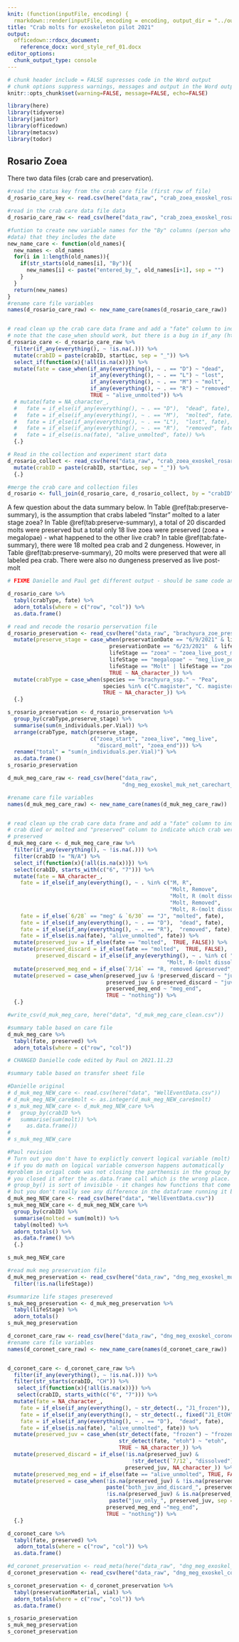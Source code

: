 ```yaml
---
knit: (function(inputFile, encoding) {
  rmarkdown::render(inputFile, encoding = encoding, output_dir = "../output_word") })
title: "Crab molts for exoskeleton pilot 2021"
output:
  officedown::rdocx_document:
    reference_docx: word_style_ref_01.docx
editor_options:
  chunk_output_type: console
---
```


```r
# chunk header include = FALSE supresses code in the Word output
# chunk options suppress warnings, messages and output in the Word output
knitr::opts_chunk$set(warning=FALSE, message=FALSE, echo=FALSE)
```

```r
library(here)
library(tidyverse)
library(janitor)
library(officedown)
library(metacsv)
library(todor)
```

## Rosario Zoea

There two data files (crab care and preservation).

```r

#read the status key from the crab care file (first row of file)
d_rosario_care_key <- read.csv(here("data_raw", "crab_zoea_exoskel_rosario_carechart_2021.csv"),header = FALSE, nrows = 1)[,1] 

#read in the crab care data file data
d_rosario_care_raw <- read_csv(here("data_raw", "crab_zoea_exoskel_rosario_carechart_2021.csv"), skip = 3) 

#funtion to create new variable names for the "By" columns (person who entered
#data) that they includes the date
new_name_care <- function(old_names){
  new_names <- old_names
  for(i in 1:length(old_names)){
    if(str_starts(old_names[i], "By")){
      new_names[i] <- paste("entered_by_", old_names[i+1], sep = "")
    }
  }
  return(new_names)
} 
#rename care file variables
names(d_rosario_care_raw) <- new_name_care(names(d_rosario_care_raw))


# read clean up the crab care data frame and add a "fate" column to indicate id crab died or molted.
# note that the case_when should work, but there is a bug in if_any (https://github.com/tidyverse/dplyr/issues/5782#)
d_rosario_care <- d_rosario_care_raw %>%
  filter(if_any(everything(), ~ !is.na(.))) %>%
  mutate(crabID = paste(crabID, startLoc, sep = "_")) %>%
  select_if(function(x){!all(is.na(x))}) %>%
  mutate(fate = case_when(if_any(everything(), ~ . == "D") ~ "dead",
                          if_any(everything(), ~ . == "L") ~ "lost",
                          if_any(everything(), ~ . == "M") ~ "molt",
                          if_any(everything(), ~ . == "R") ~ "removed",
                          TRUE ~ "alive_unmolted")) %>%
  # mutate(fate = NA_character_, 
  #   fate = if_else(if_any(everything(), ~ . == "D"),  "dead", fate),
  #   fate = if_else(if_any(everything(), ~ . == "M"),  "molted", fate),
  #   fate = if_else(if_any(everything(), ~ . == "L"),  "lost", fate),
  #   fate = if_else(if_any(everything(), ~ . == "R"),  "removed", fate),
  #   fate = if_else(is.na(fate), "alive_unmolted", fate)) %>%
  {.}

# Read in the collection and experiment start data
d_rosario_collect <- read_csv(here("data_raw", "crab_zoea_exoskel_rosario_collection_2021.csv"), skip = 2) %>%
  mutate(crabID = paste(crabID, startLoc, sep = "_")) %>%
  {.}

#merge the crab care and collection files
d_rosario <- full_join(d_rosario_care, d_rosario_collect, by = "crabID")


```

A few question about the data summary below. In Table \@ref(tab:preserve-summary), is the assumption that crabs labeled "Instar" molted to a later stage zoea? In Table \@ref(tab:preserve-summary), a total of 20 discarded molts were preserved but a total only 18 live zoea were preserved (zoea + megalopae) - what happened to the other live crab? In table \@ref(tab:fate-summary), there were 18 molted pea crab and 2 dungeness. However, in Table \@ref(tab:preserve-summary), 20 molts were preserved that were all labeled pea crab. There were also no dungeness preserved as live post-molt

```r

# FIXME Danielle and Paul get different output - should be same code and data- why???

d_rosario_care %>%
  tabyl(crabType, fate) %>%
  adorn_totals(where = c("row", "col")) %>%
  as.data.frame()
```


```r

# read and recode the rosario perservation file
d_rosario_preservation <- read_csv(here("data_raw", "brachyura_zoe_preservationLog_popvials_DANIELLE'S_NOTES.csv")) %>%
  mutate(preserve_stage = case_when(preservationDate == "6/9/2021" & lifeStage == "zoea" ~ "zoea_start",
                                preservationDate == "6/23/2021"  & lifeStage == "zoea" ~ "zoea_end_unmolted",
                                lifeStage == "zoea" ~ "zoea_live_post_molt",
                                lifeStage == "megalopae" ~ "meg_live_post_molt",
                                lifeStage == "Molt" | lifeStage == "zoeaMOLT" ~ "discard_molt",
                                TRUE ~ NA_character_)) %>%
  mutate(crabType = case_when(species == "brachyura_ssp." ~ "Pea",
                              species %in% c("C.magister", "C. magister") ~ "Dungeness",
                              TRUE ~ NA_character_)) %>%
  {.}
```

```r
s_rosario_preservation <- d_rosario_preservation %>%
  group_by(crabType,preserve_stage) %>%
  summarise(sum(n_individuals.per.Vial)) %>%
  arrange(crabType, match(preserve_stage, 
                          c("zoea_start", "zoea_live", "meg_live", 
                            "discard_molt", "zoea_end"))) %>%
  rename("total" = "sum(n_individuals.per.Vial)") %>%
  as.data.frame()
s_rosario_preservation
```

```r

d_muk_meg_care_raw <- read_csv(here("data_raw", 
                                    "dng_meg_exoskel_muk_net_carechart_2021.csv"), skip = 1)

#rename care file variables
names(d_muk_meg_care_raw) <- new_name_care(names(d_muk_meg_care_raw))


# read clean up the crab care data frame and add a "fate" column to indicate id
# crab died or molted and "preserved" column to indicate which crab were
# preserved
d_muk_meg_care <- d_muk_meg_care_raw %>%
  filter(if_any(everything(), ~ !is.na(.))) %>%
  filter(crabID != "N/A") %>%
  select_if(function(x){!all(is.na(x))}) %>%
  select(crabID, starts_with(c("6", "7"))) %>%
  mutate(fate = NA_character_, 
    fate = if_else(if_any(everything(), ~ . %in% c("M, R", 
                                                   "Molt, Remove", 
                                                   "Molt, R (molt dissolve)", 
                                                   "Molt, Removed",
                                                   "Molt, R-(molt dissolved)")),"molted", fate),
    fate = if_else(`6/28` == "meg" & `6/30` == "J", "molted", fate),
    fate = if_else(if_any(everything(), ~ . == "D"),  "dead", fate),
    fate = if_else(if_any(everything(), ~ . == "R"),  "removed", fate),
    fate = if_else(is.na(fate), "alive_unmolted", fate)) %>%
  mutate(preserved_juv = if_else(fate == "molted",  TRUE, FALSE)) %>%
  mutate(preserved_discard = if_else(fate == "molted",  TRUE, FALSE),
         preserved_discard = if_else(if_any(everything(), ~ . %in% c( "Molt, R (molt dissolve)", 
                                                  "Molt, R-(molt dissolved)")), FALSE, preserved_discard)) %>%
  mutate(preserved_meg_end = if_else(`7/14` == "R, removed &preserved",  TRUE, FALSE)) %>%
  mutate(preserved = case_when(preserved_juv & !preserved_discard ~ "juv_only",
                               preserved_juv & preserved_discard ~ "juv_and_discard",
                               preserved_meg_end ~ "meg_end",
                               TRUE ~ "nothing")) %>%
  {.}

#write_csv(d_muk_meg_care, here("data", "d_muk_meg_care_clean.csv"))

```

```r
#summary table based on care file
d_muk_meg_care %>%
  tabyl(fate, preserved) %>%
  adorn_totals(where = c("row", "col"))
```

```r
# CHANGED Danielle code edited by Paul on 2021.11.23

#summary table based on transfer sheet file

#Danielle original
# d_muk_meg_NEW_care <- read.csv(here("data", "WellEventData.csv"))
# d_muk_meg_NEW_care$molt <- as.integer(d_muk_meg_NEW_care$molt)
# s_muk_meg_NEW_care <- d_muk_meg_NEW_care %>%
#   group_by(crabID %>%
#   summarise(sum(molt)) %>%
#     as.data.frame())
# 
# s_muk_meg_NEW_care

#Paul revision
# Turn out you don't have to explictly convert logical variable (molt) to 0/1,
# if you do math on logical variable converson happens automatically
#problem in origal code was not closing the parthensis in the group_by function call
# you closed it after the as.data.frame call which is the wrong place.
# group_by() is sort of invisible - it changes how functions that come after it, like summarize work, 
# but you don't really see any difference in the dataframe running it by itself except for a hidden attribute.
d_muk_meg_NEW_care <- read_csv(here("data", "WellEventData.csv"))
s_muk_meg_NEW_care <- d_muk_meg_NEW_care %>%
  group_by(crabID) %>%
  summarise(molted = sum(molt)) %>%
  tabyl(molted) %>%
  adorn_totals() %>%
  as.data.frame() %>%
  {.}

s_muk_meg_NEW_care

```

```r
#read muk meg preservation file
d_muk_meg_preservation <- read_csv(here("data_raw", "dng_meg_exoskel_muk_net_preservation_2021.csv")) %>%
  filter(!is.na(lifeStage))

#summarize life stages presereved
s_muk_meg_preservation <- d_muk_meg_preservation %>%
  tabyl(lifeStage) %>%
  adorn_totals()
s_muk_meg_preservation
```

```r
d_coronet_care_raw <- read_csv(here("data_raw", "dng_meg_exoskel_coronet_carechart_2021.csv"), skip = 3)
#rename care file variables
names(d_coronet_care_raw) <- new_name_care(names(d_coronet_care_raw))


d_coronet_care <- d_coronet_care_raw %>%
  filter(if_any(everything(), ~ !is.na(.))) %>%
  filter(str_starts(crabID, "CH")) %>%
   select_if(function(x){!all(is.na(x))}) %>%
   select(crabID, starts_with(c("6", "7"))) %>%
  mutate(fate = NA_character_,
    fate = if_else(if_any(everything(), ~ str_detect(., "J1_frozen")), "j1_frozen", fate),
    fate = if_else(if_any(everything(), ~ str_detect(., fixed("J1_EtOH", ignore_case = TRUE))),  "j1_etoh", fate),
    fate = if_else(if_any(everything(), ~ . == "D"),  "dead", fate),
    fate = if_else(is.na(fate), "alive_unmolted", fate)) %>%
  mutate(preserved_juv = case_when(str_detect(fate, "frozen") ~ "frozen",
                                   str_detect(fate, "etoh") ~ "etoh",
                                   TRUE ~ NA_character_)) %>%
  mutate(preserved_discard = if_else(!is.na(preserved_juv) & 
                                       !str_detect(`7/12`, "dissolved"),
                                     preserved_juv, NA_character_)) %>%
  mutate(preserved_meg_end = if_else(fate == "alive_unmolted", TRUE, FALSE)) %>%
  mutate(preserved = case_when(!is.na(preserved_juv) & !is.na(preserved_discard) ~
                               paste("both_juv_and_discard_", preserved_juv, sep = "" ),
                               !is.na(preserved_juv) & is.na(preserved_discard) ~
                                paste("juv_only_", preserved_juv, sep = "" ),
                               preserved_meg_end ~"meg_end",
                               TRUE ~ "nothing")) %>%
  {.}
```

```r
d_coronet_care %>%
  tabyl(fate, preserved) %>%
   adorn_totals(where = c("row", "col")) %>%
  as.data.frame()

```

```r
#d_coronet_preservation <- read_meta(here("data_raw", "dng_meg_exoskel_coronet_preservation_2021_with_meta.csv"))$data
d_coronet_preservation <- read_csv(here("data_raw", "dng_meg_exoskel_coronet_preservation_2021_with_meta.csv"), skip = 44)

s_coronet_preservation <- d_coronet_preservation %>%
  tabyl(preservationMaterial, vial) %>%
  adorn_totals(where = c("row", "col")) %>%
  as.data.frame()
```

```r
s_rosario_preservation
s_muk_meg_preservation
s_coronet_preservation
```
